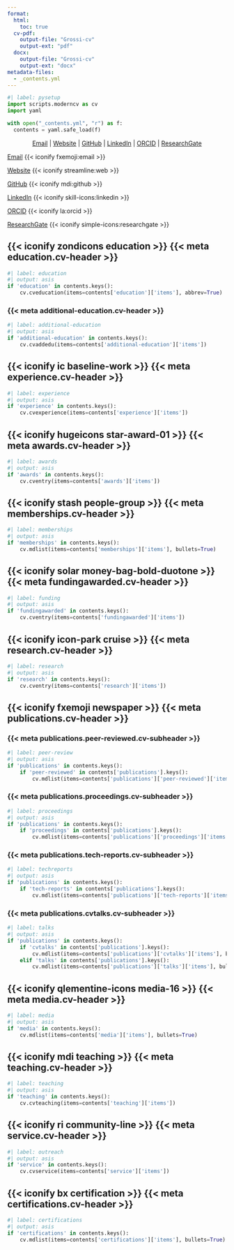 ```yaml
---
format:
  html:
    toc: true
  cv-pdf:
    output-file: "Grossi-cv"
    output-ext: "pdf"
  docx:
    output-file: "Grossi-cv"
    output-ext: "docx"
metadata-files:
  - _contents.yml
---
```


```python
#| label: pysetup
import scripts.moderncv as cv
import yaml

with open("_contents.yml", "r") as f:
  contents = yaml.safe_load(f)
```

<!-- Header rendering for docx -->

::: {.content-visible when-format="docx"}

<div style="text-align: center">

[Email](mailto:{{< meta contact.email >}}) |  [Website]({{< meta contact.website >}}) | [GitHub](https://github.com/{{< meta contact.github >}}) | [LinkedIn](https://www.linkedin.com/in/{{< meta contact.linkedin >}}) | [ORCID](https://orcid.org/{{< meta contact.orcid >}}) | [ResearchGate](https://www.researchgate.net/profile/{{< meta contact.researchgate >}})

</div>

:::

<!-- Rendering for website -->

::: {.content-visible when-format="html"}
::: {.column-margin .right-align}

[Email](mailto:{{< meta contact.email >}}) {{< iconify fxemoji:email >}}

[Website]({{< meta contact.website >}}) {{< iconify streamline:web >}}

[GitHub](https://github.com/{{< meta contact.github >}}) {{< iconify mdi:github >}}

[LinkedIn](https://www.linkedin.com/in/{{< meta contact.linkedin >}}) {{< iconify skill-icons:linkedin >}}

[ORCID](https://orcid.org/{{< meta contact.orcid >}}) {{< iconify la:orcid >}}

[ResearchGate](https://www.researchgate.net/profile/{{< meta contact.researchgate >}}) {{< iconify simple-icons:researchgate >}}

:::
:::

<!-- Education -->

::: {.content-hidden unless-meta="education.include-in-cv"}

## {{< iconify zondicons education >}} {{< meta education.cv-header >}}
 
```python
#| label: education
#| output: asis
if 'education' in contents.keys():
    cv.cveducation(items=contents['education']['items'], abbrev=True)
```

:::

::: {.content-hidden unless-meta="education.include-in-cv"}

### {{< meta additional-education.cv-header >}}

```python
#| label: additional-education
#| output: asis
if 'additional-education' in contents.keys():
    cv.cvaddedu(items=contents['additional-education']['items'])
```

:::

<!-- Experience -->

::: {.content-hidden unless-meta="experience.include-in-cv"}

## {{< iconify ic baseline-work >}} {{< meta experience.cv-header >}}

```python
#| label: experience
#| output: asis
if 'experience' in contents.keys():
    cv.cvexperience(items=contents['experience']['items'])
```

:::

<!-- Awards -->

::: {.content-hidden unless-meta="awards.include-in-cv"}

## {{< iconify hugeicons star-award-01 >}} {{< meta awards.cv-header >}}

```python
#| label: awards
#| output: asis
if 'awards' in contents.keys():
    cv.cventry(items=contents['awards']['items'])
```

:::

<!-- Memberships -->

::: {.content-hidden unless-meta="memberships.include-in-cv"}

## {{< iconify stash people-group >}} {{< meta memberships.cv-header >}}

```python
#| label: memberships
#| output: asis
if 'memberships' in contents.keys():
    cv.mdlist(items=contents['memberships']['items'], bullets=True)
```

:::

<!-- Funding -->

::: {.content-hidden unless-meta="fundingawarded.include-in-cv"}

## {{< iconify solar money-bag-bold-duotone >}} {{< meta fundingawarded.cv-header >}}

```python
#| label: funding
#| output: asis
if 'fundingawarded' in contents.keys():
    cv.cventry(items=contents['fundingawarded']['items'])
```

:::

<!-- Research -->

::: {.content-hidden unless-meta="research.include-in-cv"}

## {{< iconify icon-park cruise >}} {{< meta research.cv-header >}}

```python
#| label: research
#| output: asis
if 'research' in contents.keys():
    cv.cventry(items=contents['research']['items'])
```

:::

<!-- Publications -->

::: {.content-hidden unless-meta="publications.include-in-cv"}

## {{< iconify fxemoji newspaper >}} {{< meta publications.cv-header >}}

### {{< meta publications.peer-reviewed.cv-subheader >}}

```python
#| label: peer-review
#| output: asis
if 'publications' in contents.keys():
    if 'peer-reviewed' in contents['publications'].keys():
        cv.mdlist(items=contents['publications']['peer-reviewed']['items'], bullets=False)
```

### {{< meta publications.proceedings.cv-subheader >}}

```python
#| label: proceedings
#| output: asis
if 'publications' in contents.keys():
    if 'proceedings' in contents['publications'].keys():
        cv.mdlist(items=contents['publications']['proceedings']['items'], bullets=False)
```

### {{< meta publications.tech-reports.cv-subheader >}}

```python
#| label: techreports
#| output: asis
if 'publications' in contents.keys():
    if 'tech-reports' in contents['publications'].keys():
        cv.mdlist(items=contents['publications']['tech-reports']['items'], bullets=False)
```

### {{< meta publications.cvtalks.cv-subheader >}}

```python
#| label: talks
#| output: asis
if 'publications' in contents.keys():
    if 'cvtalks' in contents['publications'].keys():
        cv.mdlist(items=contents['publications']['cvtalks']['items'], bullets=False)
    elif 'talks' in contents['publications'].keys():
        cv.mdlist(items=contents['publications']['talks']['items'], bullets=False)
```

:::

<!-- Media -->

::: {.content-hidden unless-meta="media.include-in-cv"}

## {{< iconify qlementine-icons media-16 >}} {{< meta media.cv-header >}}

```python
#| label: media
#| output: asis
if 'media' in contents.keys():
    cv.mdlist(items=contents['media']['items'], bullets=True)
```

:::

<!-- Teaching -->

::: {.content-hidden unless-meta="teaching.include-in-cv"}

## {{< iconify mdi teaching >}} {{< meta teaching.cv-header >}}

```python
#| label: teaching
#| output: asis
if 'teaching' in contents.keys():
    cv.cvteaching(items=contents['teaching']['items'])
```

:::

<!-- Service, Outreach, and Leadership -->

::: {.content-hidden unless-meta="service.include-in-cv"}

## {{< iconify ri community-line >}} {{< meta service.cv-header >}}

```python
#| label: outreach
#| output: asis
if 'service' in contents.keys():
    cv.cvservice(items=contents['service']['items'])
```

:::

<!-- Certifications -->

::: {.content-hidden unless-meta="certifications.include-in-cv"}

## {{< iconify bx certification >}} {{< meta certifications.cv-header >}}

```python
#| label: certifications
#| output: asis
if 'certifications' in contents.keys():
    cv.mdlist(items=contents['certifications']['items'], bullets=True)
```

:::
